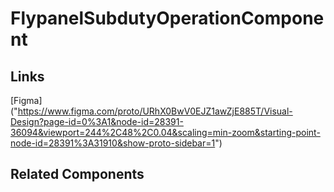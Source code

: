 <!-- flypanel-subduty-operation.stories.mdx -->


<Meta title="QTD Components/evaluation/task-list-review/task-review/flypanel-subduty-operation/README" component={FlypanelSubdutyOperationComponent} />

# FlypanelSubdutyOperationComponent

<ArgsTable of={FlypanelSubdutyOperationComponent} />

## Links

[Figma] ("https://www.figma.com/proto/URhX0BwV0EJZ1awZjE885T/Visual-Design?page-id=0%3A1&node-id=28391-36094&viewport=244%2C48%2C0.04&scaling=min-zoom&starting-point-node-id=28391%3A31910&show-proto-sidebar=1")

## Related Components
